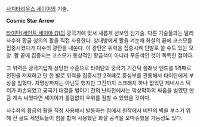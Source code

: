 [[사지타리우스 세이야]]의 기술.

'''Cosmic Star Arrow'''

{{{#!html
<iframe width="640" height="360" src="//www.youtube.com/embed/wa8rwZ2P_rQ?feature=player_detailpage" frameborder="0" allowfullscreen></iframe>}}}

[[타이탄(세인트 세이야 Ω)]]의 궁극기에 맞서 새롭게 선보인 신기술. 다른 기술들과는 달리 사수좌 황금 성의의 활을 직접 사용한다. 상대방에게 활을 겨눈채 화살의 끝에 코스모를 집중시켰다가 다수의 광탄을 내쏜다. 이 광탄은 위력을 집중시켜 단발로 쓸 수도 있는 모양. 활 끝에 집중되는 코스모가 통상적인 황금색이 아니라 푸른색인 것이 독특한 점이다.

그 위력은 궁극기답게 상당한 수준으로 타이탄의 궁극기 기간틱 플래닛 엔드를 1격째로 전진을 저지하고 단 한 발로 위력을 집중시킨 2격째로 중심부를 관통해서 타이탄에게 부상을 입혔다. 치명상까지는 아닌듯 했지만 그전까지 스크래치 하나 없었던 제네시스 텍터가 파손되었고 궁극기 대결을 벌이기 전의 난타전에서는 막상막하의 싸움을 벌였던 만큼 계속 싸웠다면 세이야가 틀림없이 우위를 점할 수 있었을 것이다.

사수좌의 황금의 활을 직접 사용해서 발동하는 점에서 원작에서 비탄의 벽을 부수기 위해 전 골드 세인트들이 힘을 합쳐 사용했던 화살 공격을 오마쥬했을 가능성도 있다.
